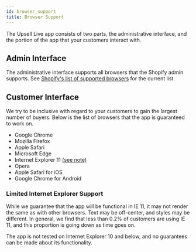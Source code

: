 ```yaml
---
id: browser_support
title: Browser Support
---
```


The Upsell Live app consists of two parts, the administrative interface, and the portion of the app that your customers interact with.

## Admin Interface
The administrative interface supports all browsers that the Shopify admin supports. See
[Shopify's list of supported browsers](https://help.shopify.com/en/manual/shopify-admin/supported-browsers)<LinkExternal className="icon-inline"/>
for the current list.

## Customer Interface

We try to be inclusive with regard to your customers to gain the largest number of buyers. Below is the list of browsers that the app
is guaranteed to work on.

- Google Chrome
- Mozilla Firefox
- Apple Safari
- Microsoft Edge
- Internet Explorer 11 [(see note)](#limited-internet-explorer-support)
- Opera
- Apple Safari for iOS
- Google Chrome for Android

### Limited Internet Explorer Support

While we guarantee that the app will be functional in IE 11, it may not render the same as with other browsers. Text may be off-center,
and styles may be different. In general, we find that less than 0.2% of customers are using IE 11, and this proportion is going down
as time goes on.

The app is not tested on Internet Explorer 10 and below, and no guarantees can be made about its functionality.
